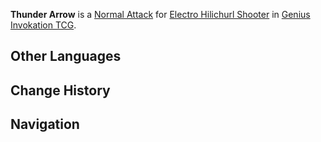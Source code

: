 {{Genius Invokation TCG Skill Infobox
|title      = Thunder Arrow
|image      = Thunder Arrow Character Card Skill.png
|type       = Normal Attack
|character  = Electro Hilichurl Shooter
|element    = Electro
|matching   = 1
|unaligned  = 2
|effect     = Deals 1 {{Color|Electro DMG}}.
|order      = 1
}}
'''Thunder Arrow''' is a [[Character Card Normal Attack|Normal Attack]] for [[Electro Hilichurl Shooter (Character Card)|Electro Hilichurl Shooter]] in [[Genius Invokation TCG]].

==Other Languages==
{{Other Languages
|en      = Thunder Arrow
|zhs     = 雷箭
|zhs_rm  = Léijiàn
|zht     = 雷箭
|zht_rm  = Léijiàn
|zh_tl   = 
|ja      = 雷矢
|ja_rm   = Raishi{{Assumed}}
|ja_tl   = Thunder Arrow
|ko      = 번개 화살
|ko_rm   = Beon'gae Hwasal
|ko_tl   = Lightning Arrow
|es      = Flechazo eléctrico
|es_tl   = Electric Arrow Shot
|fr      = Flèche Électro
|fr_tl   = Electro Arrow
|ru      = Электро стрела
|ru_tl   = Electro Arrow
|th      = Thunder Arrow
|vi      = Mũi Tên Sét
|vi_tl   = 
|de      = Elektro-Pfeil
|de_tl   = Electro Arrow
|id      = Thunder Arrow
|pt      = Flecha Electro
|pt_tl   = 
|tr      = Elektrik Oku
|tr_tl   = 
|it      = Freccia folgorante
|it_tl   = Dazzling Arrow
}}

==Change History==
{{Change History|3.3}}

==Navigation==
{{Genius Invokation TCG Skill Navbox|Electro Hilichurl Shooter}}